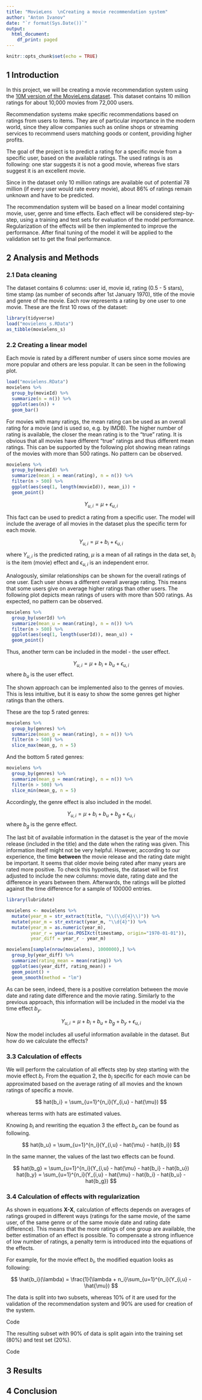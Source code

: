 ```yaml
---
title: "MovieLens  \nCreating a movie recommendation system"
author: "Anton Ivanov"
date: "`r format(Sys.Date())`"
output:
  html_document:
    df_print: paged
---
```


```r
knitr::opts_chunk$set(echo = TRUE)
```
<script type="text/x-mathjax-config">
MathJax.Hub.Config({
  TeX: { 
      equationNumbers: { 
            autoNumber: "all",
            formatNumber: function (n) {return +n}
      } 
  }
});
</script>




## 1 Introduction

In this project, we will be creating a movie recommendation system using the [10M version of the MovieLens dataset](https://grouplens.org/datasets/movielens/10m/).
This dataset contains 10 million ratings for about 10,000 movies from 72,000 users.

Recommendation systems make specific recommendations based on ratings from users to items. They are of particular importance in the modern world, since they allow companies such as online shops or streaming services to recommend users matching goods or content, providing higher profits. 

The goal of the project is to predict a rating for a specific movie from a specific user, based on the available ratings.
The used ratings is as following: one star suggests it is not a good movie, whereas five stars suggest it is an excellent movie.

Since in the dataset only 10 million ratings are available out of potential 78 million (if every user would rate every movie), about 86% of ratings remain unknown and have to be predicted.

The recommendation system will be based on a linear model containing movie, user, genre and time effects. Each effect will be considered step-by-step, using a training and test sets for evaluation of the model performance. Regularization of the effects will be then implemented to improve the performance. After final tuning of the model it will be applied to the validation set to get the final performance.

## 2 Analysis and Methods

### 2.1 Data cleaning




The dataset contains 6 columns: user id, movie id, rating (0.5 - 5 stars), time stamp (as number of seconds after 1st January 1970), title of the movie and genre of the movie. Each row represents a rating by one user to one movie. These are the first 10 rows of the dataset:

```r
library(tidyverse)
load("movielens_s.RData")
as_tibble(movielens_s)
```


### 2.2 Creating a linear model

Each movie is rated by a different number of users since some movies are more popular and others are less popular. It can be seen in the following plot.

```r
load("movielens.RData")
movielens %>%
  group_by(movieId) %>%
  summarize(n = n()) %>%
  ggplot(aes(n)) + 
  geom_bar()
```

For movies with many ratings, the mean rating can be used as an overall rating for a movie (and is used so, e.g. by IMDB). The higher number of rating is available, the closer the mean rating is to the "true" rating. It is obvious that all movies have different "true" ratings and thus different mean ratings. This can be supported by the following plot showing mean ratings of the movies with more than 500 ratings. No pattern can be observed.

```r
movielens %>%
  group_by(movieId) %>%
  summarize(mean_i = mean(rating), n = n()) %>%
  filter(n > 500) %>%
  ggplot(aes(seq(1, length(movieId)), mean_i)) +
  geom_point()
```

$$
Y_{u,i} = \mu + \epsilon_{u,i}
$$



This fact can be used to predict a rating from a specific user. The model will include the average of all movies in the dataset plus the specific term for each movie.

$$
Y_{u,i} = \mu + b_i + \epsilon_{u,i}
$$

where $Y_{u,i}$ is the predicted rating, $\mu$ is a mean of all ratings in the data set, $b_i$ is the item (movie) effect and $\epsilon_{u,i}$ is an independent error.

Analogously, similar relationships can be shown for the overall ratings of one user. Each user shows a different overall average rating. This means that some users give on average higher ratings than other users. The following plot depicts mean ratings of users with more than 500 ratings. As expected, no pattern can be observed.

```r
movielens %>%
  group_by(userId) %>%
  summarize(mean_u = mean(rating), n = n()) %>%
  filter(n > 500) %>%
  ggplot(aes(seq(1, length(userId)), mean_u)) +
  geom_point()
```

Thus, another term can be included in the model - the user effect.

$$
Y_{u,i} = \mu + b_i + b_u + \epsilon_{u,i}
$$
where $b_u$ is the user effect.

The shown approach can be implemented also to the genres of movies. This is less intuitive, but it is easy to show the some genres get higher ratings than the others.

These are the top 5 rated genres:

```r
movielens %>%
  group_by(genres) %>%
  summarize(mean_g = mean(rating), n = n()) %>%
  filter(n > 500) %>%
  slice_max(mean_g, n = 5)
```


And the bottom 5 rated genres:

```r
movielens %>%
  group_by(genres) %>%
  summarize(mean_g = mean(rating), n = n()) %>%
  filter(n > 500) %>%
  slice_min(mean_g, n = 5)
```

Accordingly, the genre effect is also included in the model.

$$
Y_{u,i} = \mu + b_i + b_u + b_g + \epsilon_{u,i}
$$
where $b_g$ is the genre effect.

The last bit of available information in the dataset is the year of the movie release (included in the title) and the date when the rating was given. This information itself might not be very helpful. However, according to our experience, the time __between__ the movie release and the rating date might be important. It seems that older movie being rated after many years are rated more positive. To check this hypothesis, the dataset will be first adjusted to include the new columns: movie date, rating date and the difference in years between them. Afterwards, the ratings will be plotted against the time difference for a sample of 100000 entries.

```r
library(lubridate)

movielens <- movielens %>%
  mutate(year_m = str_extract(title, "\\(\\d{4}\\)")) %>%
  mutate(year_m = str_extract(year_m, "\\d{4}")) %>%
  mutate(year_m = as.numeric(year_m),
         year_r = year(as.POSIXct(timestamp, origin="1970-01-01")),
         year_diff = year_r - year_m)
```


```r
movielens[sample(nrow(movielens), 1000000),] %>%
  group_by(year_diff) %>%
  summarize(rating_mean = mean(rating)) %>%
  ggplot(aes(year_diff, rating_mean)) +
  geom_point() +
  geom_smooth(method = "lm")
```

As can be seen, indeed, there is a positive correlation between the movie date and rating date difference and the movie rating. Similarly to the previous approach, this information will be included in the model via the time effect $b_y$.

$$
Y_{u,i} = \mu + b_i + b_u + b_g + b_y + \epsilon_{u,i}
$$

Now the model includes all useful information available in the dataset. But how do we calculate the effects?

### 3.3 Calculation of effects

We will perform the calculation of all effects step by step starting with the movie effect $b_i$. From the equation 2, the $b_i$ specific for each movie can be approximated based on the average rating of all movies and the known ratings of specific a movie.

$$
hat{b_i} = \sum_{u=1}^{n_i}(Y_{i,u} - hat{\mu})
$$

whereas terms with hats are estimated values.

Knowing $b_i$ and rewriting the equation 3 the effect $b_u$ can be found as following. 

$$
hat{b_u} = \sum_{u=1}^{n_i}(Y_{i,u} - hat{\mu} - hat{b_i})
$$

In the same manner, the values of the last two effects can be found.

$$
hat{b_g} = \sum_{u=1}^{n_i}(Y_{i,u} - hat{\mu} - hat{b_i} - hat{b_u})
hat{b_y} = \sum_{u=1}^{n_i}(Y_{i,u} - hat{\mu} - hat{b_i} - hat{b_u} - hat{b_g})
$$


### 3.4 Calculation of effects with regularization

As shown in equations __X-X__, calculation of effects depends on averages of ratings grouped in different ways (ratings for the same movie, of the same user, of the same genre or of the same movie date and rating date difference). This means that the more ratings of one group are available, the better estimation of an effect is possible. To compensate a strong influence of low number of ratings, a penalty term is introduced into the equations of the effects.

For example, for the movie effect $b_i$, the modified equation looks as following:

$$
\hat{b_i}(\lambda) = \frac{1}{\lambda + n_i}\sum_{u=1}^{n_i}(Y_{i,u} - \hat{\mu})
$$







The data is split into two subsets, whereas 10% of it are used for the validation of the recommendation system and 90% are used for creation of the system.

Code


The resulting subset with 90% of data is split again into the training set (80%) and test set (20%).

Code






## 3 Results





## 4 Conclusion
